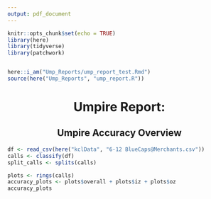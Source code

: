 ```yaml
---
output: pdf_document
---
```



```r
knitr::opts_chunk$set(echo = TRUE)
library(here)
library(tidyverse)
library(patchwork)


here::i_am("Ump_Reports/ump_report_test.Rmd")
source(here("Ump_Reports", "ump_report.R"))


```

<h1 style="text-align:center;">Umpire Report: 

<h2 style="text-align:center;">Umpire Accuracy Overview</h2>
```r
df <- read_csv(here("kclData", "6-12 BlueCaps@Merchants.csv"))
calls <- classify(df)
split_calls <- splits(calls)

```


```r
plots <- rings(calls)
accuracy_plots <- plots$overall + plots$iz + plots$oz
accuracy_plots
```